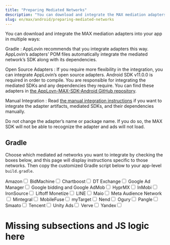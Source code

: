 ```yaml
---
title: "Preparing Mediated Networks"
description: "You can download and integrate the MAX mediation adapters into your app in multiple ways."
slug: en/max/android/preparing-mediated-networks
---
```


<Solely />

<CMP />

You can download and integrate the MAX <Glossary>mediation</Glossary> adapters into your app in multiple ways:

Gradle
: AppLovin recommends that you integrate adapters this way.
  AppLovin’s adapters’ <Abbr>POM</Abbr> files automatically integrate the mediated <Glossary>network</Glossary>’s <Abbr>SDK</Abbr> along with its dependencies.
  
Open Source Adapters
: If you require more flexibility in the integration, you can integrate AppLovin’s open source adapters.
  <Glossary>Android</Glossary> <Abbr>SDK</Abbr> v11.0.0 is required in order to compile.
  You are responsible for integrating the mediated <Abbr>SDK</Abbr>s and any dependencies they require.
  You can find these adapters in [the AppLovn-MAX-SDK-Android GitHub repository](https://github.com/AppLovin/AppLovin-MAX-SDK-Android).
  
Manual Integration
: Read [the manual integration instructions](missing-link) if you want to integrate the adapter artifacts, mediated <Abbr>SDK</Abbr>s, and their dependencies manually.
  
<Callout type="warning">
Do not change the adapter’s name or package name.
If you do so, the MAX <Abbr>SDK</Abbr> will not be able to recognize the adapter and ads will not load.
</Callout>

<PangleDeadlock />

## Gradle

Choose which mediated ad networks you want to integrate by checking the boxes below, and this page will display instructions specific to those networks.
Then copy the customized Gradle script below to your app-level `build.gradle`.

<div id="extrasGenerator" class="plist-checks-wrap">
  <label for="Amazon">Amazon<input id="Amazon" name="Amazon" type="checkbox" /></label>
  <label for="BidMachine">BidMachine<input id="BidMachine" name="BidMachine" type="checkbox" /></label>
  <label for="Chartboost">Chartboost<input id="Chartboost" name="Chartboost" type="checkbox" /></label>
  <label for="DT_Exchange"><Abbr>DT</Abbr> Exchange<input id="DT_Exchange" name="DT_Exchange" type="checkbox" /></label>
  <label for="Google_Ad_Manager">Google Ad Manager<input id="Google_Ad_Manager" name="Google_Ad_Manager" type="checkbox" /></label>
  <label for="Google_AdMob">Google bidding and Google AdMob<input id="Google_AdMob" name="Google_AdMob" type="checkbox" /></label>
  <label for="HyprMX">HyprMX<input id="HyprMX" name="HyprMX" type="checkbox" /></label>
  <label for="InMobi">InMobi<input id="InMobi" name="InMobi" type="checkbox" /></label>
  <label for="IronSource">IronSource<input id="IronSource" name="IronSource" type="checkbox" /></label>
  <label for="Liftoff_Monetize">Liftoff Monetize<input id="Liftoff_Monetize" name="Liftoff_Monetize" type="checkbox" /></label>
  <label for="LINE">LINE<input id="LINE" name="LINE" type="checkbox" /></label>
  <label for="Maio">Maio<input id="Maio" name="Maio" type="checkbox" /></label>
  <label for="Meta_Audience_Network">Meta Audience Network<input id="Meta_Audience_Network" name="Meta_Audience_Network" type="checkbox" /></label>
  <label for="Mintegral">Mintegral<input id="Mintegral" name="Mintegral" type="checkbox" /></label>
  <label for="MobileFuse">MobileFuse<input id="MobileFuse" name="MobileFuse" type="checkbox" /></label>
  <label for="myTarget">myTarget<input id="myTarget" name="myTarget" type="checkbox" /></label>
  <label for="Nend">Nend<input id="Nend" name="Nend" type="checkbox" /></label>
  <label for="Ogury">Ogury<input id="Ogury" name="Ogury" type="checkbox" /></label>
  <label for="Pangle">Pangle<input id="Pangle" name="Pangle" type="checkbox" /></label>
  <label for="Smaato">Smaato<input id="Smaato" name="Smaato" type="checkbox" /></label>
  <label for="Tencent">Tencent<input id="Tencent" name="Tencent" type="checkbox" /></label>
  <label for="Unity_Ads">Unity Ads<input id="Unity_Ads" name="Unity_Ads" type="checkbox" /></label>
  <label for="Verve">Verve<input id="Verve" name="Verve" type="checkbox" /></label>
  <label for="Yandex">Yandex<input id="Yandex" name="Yandex" type="checkbox" /></label>
</div>

# Missing subsections and JS logic here
